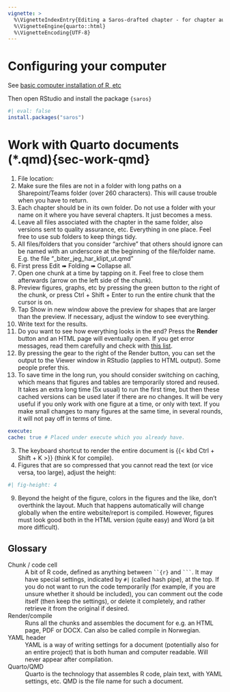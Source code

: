 ```yaml
---
vignette: >
  %\VignetteIndexEntry{Editing a Saros-drafted chapter - for chapter authors}
  %\VignetteEngine{quarto::html}
  %\VignetteEncoding{UTF-8}
---
```


# Configuring your computer

See [basic computer installation of R, etc](https://nifu-no.github.io/saros.base/articles/vig_01_basic_file_system.html)

Then open RStudio and install the package `{saros}`
```r
#| eval: false
install.packages("saros")
```

# Work with Quarto documents (*.qmd){sec-work-qmd}

1. File location:
  1. Make sure the files are not in a folder with long paths on a Sharepoint/Teams folder (over 260 characters). This will cause trouble when you have to return.
  2. Each chapter should be in its own folder. Do not use a folder with your name on it where you have several chapters. It just becomes a mess.
  3. Leave all files associated with the chapter in the same folder, also versions sent to quality assurance, etc. Everything in one place. Feel free to use sub folders to keep things tidy.
  4. All files/folders that you consider "archive" that others should ignore can be named with an underscore at the beginning of the file/folder name. E.g. the file "\_biter_jeg_har_klipt_ut.qmd"
2. First press Edit ➠ Folding ➠ Collapse all.
3. Open one chunk at a time by tapping on it. Feel free to close them afterwards (arrow on the left side of the chunk).
4. Preview figures, graphs, etc by pressing the green button to the right of the chunk, or press Ctrl + Shift + Enter to run the entire chunk that the cursor is on.
5. Tap Show in new window above the preview for shapes that are larger than the preview. If necessary, adjust the window to see everything.
6. Write text for the results.
7. Do you want to see how everything looks in the end? Press the **Render** button and an HTML page will eventually open. If you get error messages, read them carefully and check with [this list](../For_kapittelforfattare/99_Feilmeldinger.qmd).
  1. By pressing the gear to the right of the Render button, you can set the output to the Viewer window in RStudio (applies to HTML output). Some people prefer this.
  2. To save time in the long run, you should consider switching on caching, which means that figures and tables are temporarily stored and reused. It takes an extra long time (5x usual) to run the first time, but then these cached versions can be used later if there are no changes. It will be very useful if you only work with one figure at a time, or only with text. If you make small changes to many figures at the same time, in several rounds, it will not pay off in terms of time.

 ``` yaml
 execute:
 cache: true # Placed under execute which you already have.
 ```
  3. The keyboard shortcut to render the entire document is {{< kbd Ctrl + Shift + K >}} (think K for compile).
8. Figures that are so compressed that you cannot read the text (or vice versa, too large), adjust the height:

``` yaml
#| fig-height: 4
```

9. Beyond the height of the figure, colors in the figures and the like, don't overthink the layout. Much that happens automatically will change globally when the entire website/report is compiled. However, figures must look good both in the HTML version (quite easy) and Word (a bit more difficult).

## Glossary

::: callout-note

Chunk / code cell
: A bit of R code, defined as anything between ```` ``{r} ```` and ```` ``` ````. It may have special settings, indicated by `#|` (called hash pipe), at the top. If you do not want to run the code temporarily (for example, if you are unsure whether it should be included), you can comment out the code itself (then keep the settings), or delete it completely, and rather retrieve it from the original if desired.

Render/compile
: Runs all the chunks and assembles the document for e.g. an HTML page, PDF or DOCX. Can also be called compile in Norwegian.

YAML header
: YAML is a way of writing settings for a document (potentially also for an entire project) that is both human and computer readable. Will never appear after compilation.

Quarto/QMD
: Quarto is the technology that assembles R code, plain text, with YAML settings, etc. QMD is the file name for such a document.
:::